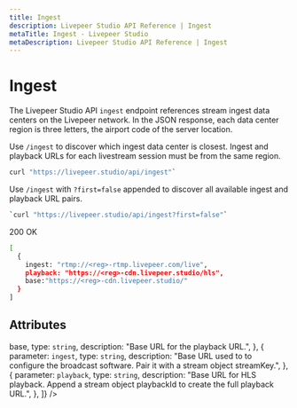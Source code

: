 ```yaml
---
title: Ingest
description: Livepeer Studio API Reference | Ingest
metaTitle: Ingest - Livepeer Studio
metaDescription: Livepeer Studio API Reference | Ingest
---
```


# Ingest

The Livepeer Studio API `ingest` endpoint references stream ingest data centers
on the Livepeer network. In the JSON response, each data center region is three
letters, the airport code of the server location.

Use `/ingest` to discover which ingest data center is closest. Ingest and
playback URLs for each livestream session must be from the same region.

```bash
curl "https://livepeer.studio/api/ingest"`
```

Use `/ingest` with `?first=false` appended to discover all available ingest and
playback URL pairs.

```bash
`curl "https://livepeer.studio/api/ingest?first=false"`
```

200 OK

```bash
[
  {
    ingest: "rtmp://<reg>-rtmp.livepeer.com/live",
    playback: "https://<reg>-cdn.livepeer.studio/hls",
    base:"https://<reg>-cdn.livepeer.studio/"
  }
]
```

## Attributes

<Table
  data={[
    {
      parameter: <code>base</code>,
      type: <code>string</code>,
      description: "Base URL for the playback URL.",
    },
    {
      parameter: <code>ingest</code>,
      type: <code>string</code>,
      description:
        "Base URL used to to configure the broadcast software. Pair it with a stream object streamKey.",
    },
    {
      parameter: <code>playback</code>,
      type: <code>string</code>,
      description:
        "Base URL for HLS playback. Append a stream object playbackId to create the full playback URL.",
    },
  ]}
/>
